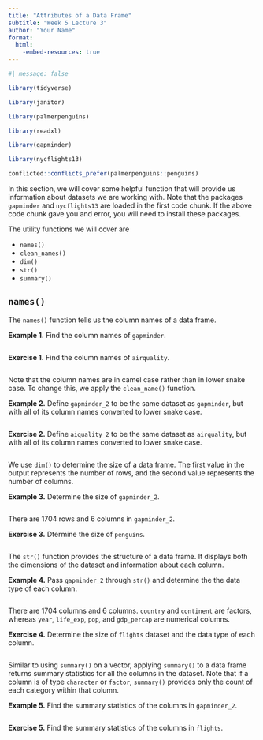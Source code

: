 ```yaml
---
title: "Attributes of a Data Frame"
subtitle: "Week 5 Lecture 3"
author: "Your Name"
format: 
  html:
    -embed-resources: true
---
```


```r
#| message: false

library(tidyverse)

library(janitor)

library(palmerpenguins)

library(readxl)

library(gapminder)

library(nycflights13)

conflicted::conflicts_prefer(palmerpenguins::penguins)
```

In this section, we will cover some helpful function that will provide us information about datasets we are working with. Note that the packages `gapminder` and `nycflights13` are loaded in the first code chunk. If the above code chunk gave you and error, you will need to install these packages.

The utility functions we will cover are

* `names()`
* `clean_names()`
* `dim()`
* `str()`
* `summary()`

## `names()`

The `names()` function tells us the column names of a data frame.

**Example 1.** Find the column names of `gapminder`.

```r
```

**Exercise 1.** Find the column names of `airquality`.

```r
```

Note that the column names are in camel case rather than in lower snake case. To change this, we apply the `clean_name()` function.

**Example 2.** Define `gapminder_2` to be the same dataset as `gapminder`, but with all of its column names converted to lower snake case.

```r
```

**Exercise 2.** Define `aiquality_2` to be the same dataset as `airquality`, but with all of its column names converted to lower snake case.

```r
```

We use `dim()` to determine the size of a data frame. The first value in the output represents the number of rows, and the second value represents the number of columns.

**Example 3.** Determine the size of `gapminder_2`.

```r
```

There are 1704 rows and 6 columns in `gapminder_2`.

**Exercise 3.** Dtermine the size of `penguins`.

```r
```

The `str()` function provides the structure of a data frame. It displays both the dimensions of the dataset and information about each column.

**Example 4.** Pass `gapminder_2` through `str()` and determine the the data type of each column.

```r
```

There are 1704 columns and 6 columns. `country` and `continent` are factors, whereas `year`, `life_exp`, `pop`, and `gdp_percap` are numerical columns.

**Exercise 4.** Determine the size of `flights` dataset and the data type of each column.

```r
```

Similar to using `summary()` on a vector, applying `summary()` to a data frame returns summary statistics for all the columns in the dataset. Note that if a column is of type `character` or `factor`, `summary()` provides only the count of each category within that column.

**Example 5.** Find the summary statistics of the columns in `gapminder_2`.

```r
```

**Exercise 5.** Find the summary statistics of the columns in `flights`.